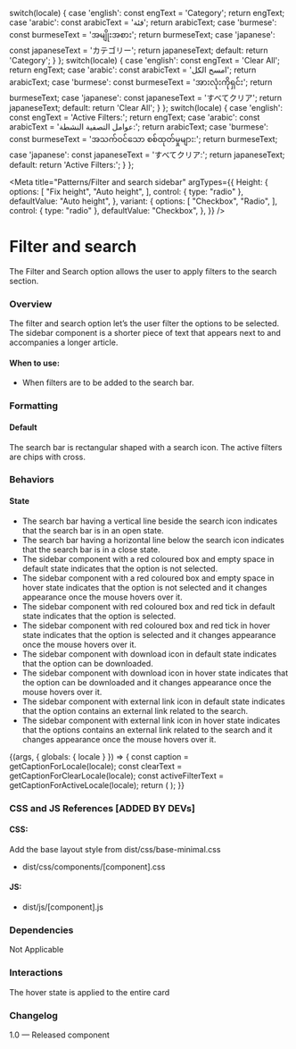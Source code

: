 
  switch(locale) {
    case 'english': const engText = 'Category'; return engText;
    case 'arabic': const arabicText = 'فئة'; return arabicText;
    case 'burmese': const burmeseText = 'အမျိုးအစား'; return burmeseText;
    case 'japanese': const japaneseText = 'カテゴリー'; return japaneseText;
    default: return 'Category';
  }
};
  switch(locale) {
    case 'english': const engText = 'Clear All'; return engText;
    case 'arabic': const arabicText = 'امسح الكل'; return arabicText;
    case 'burmese': const burmeseText = 'အားလုံးကိုရှင်း'; return burmeseText;
    case 'japanese': const japaneseText = 'すべてクリア'; return japaneseText;
    default: return 'Clear All';
  }
};
  switch(locale) {
    case 'english': const engText = 'Active Filters:'; return engText;
    case 'arabic': const arabicText = 'عوامل التصفية النشطة:'; return arabicText;
    case 'burmese': const burmeseText = 'အသက်ဝင်သော စစ်ထုတ်မှုများ:'; return burmeseText;
    case 'japanese': const japaneseText = 'すべてクリア:'; return japaneseText;
    default: return 'Active Filters:';
  }
};

<Meta
  title="Patterns/Filter and search sidebar"
  argTypes={{
    Height: {
      options: [
        "Fix height",
        "Auto height",
      ],
      control: { type: "radio" },
      defaultValue: "Auto height",
    },
    variant: {
      options: [
        "Checkbox",
        "Radio",
      ],
      control: { type: "radio" },
      defaultValue: "Checkbox",
    },
  }}
/>

# Filter and search
The Filter and Search option allows the user to apply filters to the search section.

### Overview
The filter and search option let’s the user filter the options to be selected. The sidebar component is a shorter piece of text that appears next to and accompanies a longer article.

#### When to use:
- When filters are to be added to the search bar.

### Formatting

#### Default
The search bar is rectangular shaped with a search icon. The active filters are chips with cross.

### Behaviors

#### State
- The search bar having a vertical line beside the search icon indicates that the search bar is in an open state.
- The search bar having a horizontal line below the search icon indicates that the search bar is in a close state.
- The sidebar component with a red coloured box and empty space in default state indicates that the option is not selected. 
- The sidebar component with a red coloured box and empty space in hover state indicates that the option is not selected and it changes appearance once the mouse hovers over it.
- The sidebar component with red coloured box and red tick in default state indicates that the option is selected.
- The sidebar component with red coloured box and red tick in hover state indicates that the option is selected and it changes appearance once the mouse hovers over it.
- The sidebar component with download icon in default state indicates that the option can be downloaded. 
- The sidebar component with download icon in hover state indicates that the option can be downloaded and it changes appearance once the mouse hovers over it.
- The sidebar component with external link icon in default state indicates that the option contains an external link related to the search.
- The sidebar component with external link icon in hover state indicates that the options contains an external link related to the search and it changes appearance once the mouse hovers over it. 

<Canvas>
  <Story name="Filter and search sidebar">
    {(args, { globals: { locale } }) => {
      const caption = getCaptionForLocale(locale);
      const clearText = getCaptionForClearLocale(locale);
      const activeFilterText = getCaptionForActiveLocale(locale);
      return (
        <FilterAndSearchBar args={args} clearText={clearText} activeFilterText={activeFilterText}  data={caption}></FilterAndSearchBar>
      );
    }}
  </Story>
</Canvas>

### CSS and JS References [ADDED BY DEVs]

#### CSS:
Add the base layout style from dist/css/base-minimal.css
- dist/css/components/[component].css

#### JS:
- dist/js/[component].js

### Dependencies
Not Applicable

### Interactions
The hover state is applied to the entire card

### Changelog
1.0 — Released component
